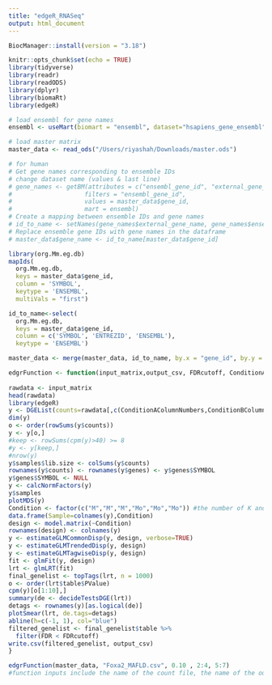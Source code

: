 ```yaml
---
title: "edgeR_RNASeq"
output: html_document
---
```


```r
BiocManager::install(version = "3.18")
```

```r
knitr::opts_chunk$set(echo = TRUE)
library(tidyverse)
library(readr)
library(readODS)
library(dplyr)
library(biomaRt)
library(edgeR)
```

```r
# load ensembl for gene names
ensembl <- useMart(biomart = "ensembl", dataset="hsapiens_gene_ensembl")

```

```r
# load master matrix
master_data <- read_ods("/Users/riyashah/Downloads/master.ods")
```

```r
# for human
# Get gene names corresponding to ensemble IDs
# change dataset name (values & last line)
# gene_names <- getBM(attributes = c("ensembl_gene_id", "external_gene_name"),
#                    filters = "ensembl_gene_id",
#                    values = master_data$gene_id,
#                    mart = ensembl)
# Create a mapping between ensemble IDs and gene names
# id_to_name <- setNames(gene_names$external_gene_name, gene_names$ensembl_gene_id)
# Replace ensemble gene IDs with gene names in the dataframe
# master_data$gene_name <- id_to_name[master_data$gene_id]
```


```r
library(org.Mm.eg.db)
mapIds(
  org.Mm.eg.db,
  keys = master_data$gene_id,
  column = 'SYMBOL',
  keytype = 'ENSEMBL',
  multiVals = "first")

id_to_name<-select(
  org.Mm.eg.db,
  keys = master_data$gene_id,
  column = c('SYMBOL', 'ENTREZID', 'ENSEMBL'),
  keytype = 'ENSEMBL')

master_data <- merge(master_data, id_to_name, by.x = "gene_id", by.y = "ENSEMBL",all = TRUE)

```

```r
edgrFunction <- function(input_matrix,output_csv, FDRcutoff, ConditionAColumnNumbers, ConditionBColumnNumbers){
  
rawdata <- input_matrix
head(rawdata)
library(edgeR)
y <- DGEList(counts=rawdata[,c(ConditionAColumnNumbers,ConditionBColumnNumbers)], genes=rawdata["SYMBOL"])
dim(y)
o <- order(rowSums(y$counts))
y <- y[o,]
#keep <- rowSums(cpm(y)>40) >= 8
#y <- y[keep,]
#nrow(y)
y$samples$lib.size <- colSums(y$counts)
rownames(y$counts) <- rownames(y$genes) <- y$genes$SYMBOL
y$genes$SYMBOL <- NULL
y <- calcNormFactors(y)
y$samples
plotMDS(y)
Condition <- factor(c("M","M","M","Mo","Mo","Mo")) #the number of K and W must match the amount of columns in each of the groups being compared
data.frame(Sample=colnames(y),Condition)
design <- model.matrix(~Condition)
rownames(design) <- colnames(y)
y <- estimateGLMCommonDisp(y, design, verbose=TRUE)
y <- estimateGLMTrendedDisp(y, design)
y <- estimateGLMTagwiseDisp(y, design)
fit <- glmFit(y, design)
lrt <- glmLRT(fit)
final_genelist <- topTags(lrt, n = 1000)
o <- order(lrt$table$PValue)
cpm(y)[o[1:10],]
summary(de <- decideTestsDGE(lrt))
detags <- rownames(y)[as.logical(de)]
plotSmear(lrt, de.tags=detags)
abline(h=c(-1, 1), col="blue")
filtered_genelist <- final_genelist$table %>%
  filter(FDR < FDRcutoff)
write.csv(filtered_genelist, output_csv)
}
```


```r
edgrFunction(master_data, "Foxa2_MAFLD.csv", 0.10 , 2:4, 5:7)
#function inputs include the name of the count file, the name of the output file, the FDR setting, and then the columns to compare
```


